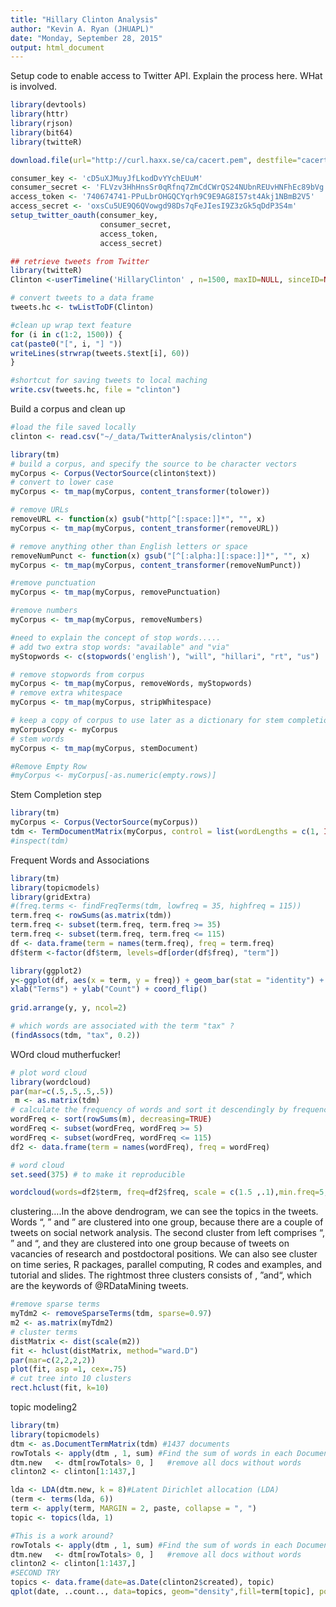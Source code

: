 ```yaml
---
title: "Hillary Clinton Analysis"
author: "Kevin A. Ryan (JHUAPL)"
date: "Monday, September 28, 2015"
output: html_document
---
```

Setup code to enable access to Twitter API.  Explain the process here.  WHat is involved.

```r
library(devtools)
library(httr)
library(rjson)
library(bit64)
library(twitteR)

download.file(url="http://curl.haxx.se/ca/cacert.pem", destfile="cacert.pem")

consumer_key <- 'cD5uXJMuyJfLkodDvYYchEUuM'
consumer_secret <- 'FLVzv3HhHnsSr0qRfnq7ZmCdCWrQS24NUbnREUvHNFhEc89bVg'
access_token <- '740674741-PPuLbrOHGQCYqrh9C9E9AG8I57st4Akj1NBmB2V5'
access_secret <- 'oxsCu5UE9Q6QVowgd98Ds7qFeJIesI9Z3zGk5qDdP3S4m'
setup_twitter_oauth(consumer_key,
                    consumer_secret,
                    access_token,
                    access_secret)
```


```r
## retrieve tweets from Twitter
library(twitteR)
Clinton <-userTimeline('HillaryClinton' , n=1500, maxID=NULL, sinceID=NULL, includeRts=TRUE,excludeReplies=TRUE)

# convert tweets to a data frame
tweets.hc <- twListToDF(Clinton)

#clean up wrap text feature
for (i in c(1:2, 1500)) {
cat(paste0("[", i, "] "))
writeLines(strwrap(tweets.$text[i], 60))
}

#shortcut for saving tweets to local maching
write.csv(tweets.hc, file = "clinton")
```

Build a corpus and clean up 
```r
#load the file saved locally
clinton <- read.csv("~/_data/TwitterAnalysis/clinton")

library(tm)
# build a corpus, and specify the source to be character vectors
myCorpus <- Corpus(VectorSource(clinton$text))
# convert to lower case
myCorpus <- tm_map(myCorpus, content_transformer(tolower))

# remove URLs
removeURL <- function(x) gsub("http[^[:space:]]*", "", x)
myCorpus <- tm_map(myCorpus, content_transformer(removeURL))

# remove anything other than English letters or space
removeNumPunct <- function(x) gsub("[^[:alpha:][:space:]]*", "", x)
myCorpus <- tm_map(myCorpus, content_transformer(removeNumPunct))

#remove punctuation
myCorpus <- tm_map(myCorpus, removePunctuation)

#remove numbers
myCorpus <- tm_map(myCorpus, removeNumbers)

#need to explain the concept of stop words.....
# add two extra stop words: "available" and "via"
myStopwords <- c(stopwords('english'), "will", "hillari", "rt", "us")

# remove stopwords from corpus
myCorpus <- tm_map(myCorpus, removeWords, myStopwords)
# remove extra whitespace
myCorpus <- tm_map(myCorpus, stripWhitespace)

# keep a copy of corpus to use later as a dictionary for stem completion
myCorpusCopy <- myCorpus
# stem words
myCorpus <- tm_map(myCorpus, stemDocument)

#Remove Empty Row
#myCorpus <- myCorpus[-as.numeric(empty.rows)]
```

Stem Completion step
```r
library(tm)
myCorpus <- Corpus(VectorSource(myCorpus))
tdm <- TermDocumentMatrix(myCorpus, control = list(wordLengths = c(1, Inf)))
#inspect(tdm)

```

Frequent Words and Associations
```r
library(tm)
library(topicmodels)
library(gridExtra)
#(freq.terms <- findFreqTerms(tdm, lowfreq = 35, highfreq = 115))
term.freq <- rowSums(as.matrix(tdm))
term.freq <- subset(term.freq, term.freq >= 35)
term.freq <- subset(term.freq, term.freq <= 115)
df <- data.frame(term = names(term.freq), freq = term.freq)
df$term <-factor(df$term, levels=df[order(df$freq), "term"])

library(ggplot2)
y<-ggplot(df, aes(x = term, y = freq)) + geom_bar(stat = "identity") +
xlab("Terms") + ylab("Count") + coord_flip()
 
grid.arrange(y, y, ncol=2)

# which words are associated with the term "tax" ?
(findAssocs(tdm, "tax", 0.2))

```

WOrd cloud mutherfucker!
```r

# plot word cloud
library(wordcloud)
par(mar=c(.5,.5,.5,.5))
 m <- as.matrix(tdm)
# calculate the frequency of words and sort it descendingly by frequency
wordFreq <- sort(rowSums(m), decreasing=TRUE)
wordFreq <- subset(wordFreq, wordFreq >= 5)
wordFreq <- subset(wordFreq, wordFreq <= 115)
df2 <- data.frame(term = names(wordFreq), freq = wordFreq)

# word cloud
set.seed(375) # to make it reproducible

wordcloud(words=df2$term, freq=df2$freq, scale = c(1.5 ,.1),min.freq=5, random.order=T, fixed.asp=F, rot.per= 0, use.r.layout =T)

```

clustering....In the above dendrogram, we can see the topics in the tweets. Words \analysis", \network"
and \social" are clustered into one group, because there are a couple of tweets on social network
analysis. The second cluster from left comprises \positions", \postdoctoral" and \research", and
they are clustered into one group because of tweets on vacancies of research and postdoctoral
positions. We can also see cluster on time series, R packages, parallel computing, R codes and
examples, and tutorial and slides. The rightmost three clusters consists of \r", \data"and\mining",
which are the keywords of @RDataMining tweets.
```r
#remove sparse terms
myTdm2 <- removeSparseTerms(tdm, sparse=0.97)
m2 <- as.matrix(myTdm2)
# cluster terms
distMatrix <- dist(scale(m2))
fit <- hclust(distMatrix, method="ward.D")
par(mar=c(2,2,2,2))
plot(fit, asp =1, cex=.75)
# cut tree into 10 clusters
rect.hclust(fit, k=10)

```

topic modeling2
```r
library(tm)
library(topicmodels)
dtm <- as.DocumentTermMatrix(tdm) #1437 documents
rowTotals <- apply(dtm , 1, sum) #Find the sum of words in each Document
dtm.new   <- dtm[rowTotals> 0, ]   #remove all docs without words
clinton2 <- clinton[1:1437,] 

lda <- LDA(dtm.new, k = 8)#Latent Dirichlet allocation (LDA)
(term <- terms(lda, 6))
term <- apply(term, MARGIN = 2, paste, collapse = ", ")
topic <- topics(lda, 1)

#This is a work around?
rowTotals <- apply(dtm , 1, sum) #Find the sum of words in each Document
dtm.new   <- dtm[rowTotals> 0, ]   #remove all docs without words
clinton2 <- clinton[1:1437,]
#SECOND TRY
topics <- data.frame(date=as.Date(clinton2$created), topic)
qplot(date, ..count.., data=topics, geom="density",fill=term[topic], position="stack")
```


